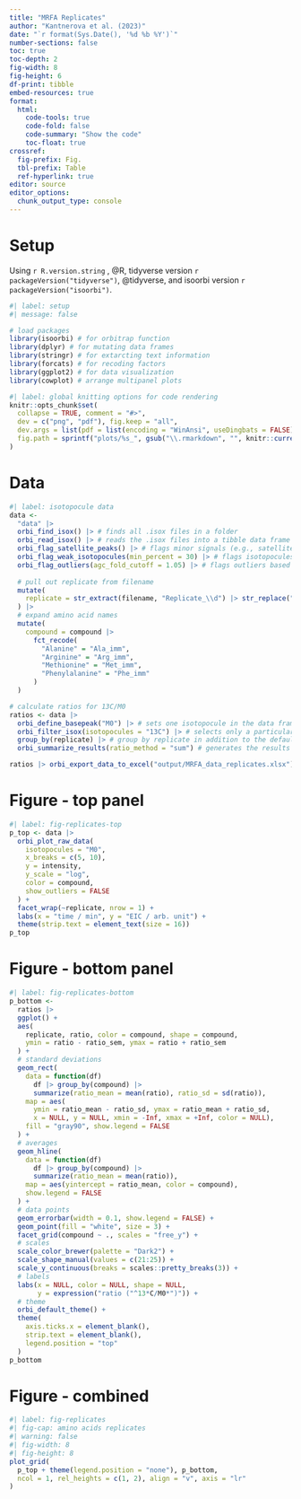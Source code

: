 ---
title: "MRFA Replicates"
author: "Kantnerova et al. (2023)"
date: "`r format(Sys.Date(), '%d %b %Y')`"
number-sections: false
toc: true
toc-depth: 2
fig-width: 8
fig-height: 6
df-print: tibble
embed-resources: true
format: 
  html: 
    code-tools: true
    code-fold: false
    code-summary: "Show the code"
    toc-float: true
crossref:
  fig-prefix: Fig.
  tbl-prefix: Table
  ref-hyperlink: true
editor: source
editor_options: 
  chunk_output_type: console
---

# Setup

Using `r R.version.string` , @R, tidyverse version `r packageVersion("tidyverse")`, @tidyverse, and isoorbi version `r packageVersion("isoorbi")`.

```{r}
#| label: setup
#| message: false

# load packages
library(isoorbi) # for orbitrap function
library(dplyr) # for mutating data frames
library(stringr) # for extarcting text information
library(forcats) # for recoding factors
library(ggplot2) # for data visualization
library(cowplot) # arrange multipanel plots
```

```{r, include=FALSE}
#| label: global knitting options for code rendering
knitr::opts_chunk$set(
  collapse = TRUE, comment = "#>",
  dev = c("png", "pdf"), fig.keep = "all",
  dev.args = list(pdf = list(encoding = "WinAnsi", useDingbats = FALSE)),
  fig.path = sprintf("plots/%s_", gsub("\\.rmarkdown", "", knitr::current_input()))
)
```

# Data

```{r}
#| label: isotopocule data
data <- 
  "data" |>
  orbi_find_isox() |> # finds all .isox files in a folder
  orbi_read_isox() |> # reads the .isox files into a tibble data frame
  orbi_flag_satellite_peaks() |> # flags minor signals (e.g., satellite peaks) that were reported by IsoX
  orbi_flag_weak_isotopocules(min_percent = 30) |> # flags isotopocules that are not consistently detected in most scans
  orbi_flag_outliers(agc_fold_cutoff = 1.05) |> # flags outliers based on a TIC x IT criteria
  
  # pull out replicate from filename
  mutate(
    replicate = str_extract(filename, "Replicate_\\d") |> str_replace("_", " ")
  ) |>
  # expand amino acid names
  mutate(
    compound = compound |>
      fct_recode(
        "Alanine" = "Ala_imm",
        "Arginine" = "Arg_imm",
        "Methionine" = "Met_imm",
        "Phenylalanine" = "Phe_imm"
      )
  )

# calculate ratios for 13C/M0
ratios <- data |>
  orbi_define_basepeak("M0") |> # sets one isotopocule in the data frame as the base peak (ratio denominator)
  orbi_filter_isox(isotopocules = "13C") |> # selects only a particular isotopocule, can be also used for compound or time range
  group_by(replicate) |> # group by replicate in addition to the default groupings
  orbi_summarize_results(ratio_method = "sum") # generates the results table

ratios |> orbi_export_data_to_excel("output/MRFA_data_replicates.xlsx") # exports the final dataset into an Excel file
```

# Figure - top panel

```{r}
#| label: fig-replicates-top
p_top <- data |>
  orbi_plot_raw_data(
    isotopocules = "M0",
    x_breaks = c(5, 10),
    y = intensity,
    y_scale = "log",
    color = compound,
    show_outliers = FALSE
  ) +
  facet_wrap(~replicate, nrow = 1) +
  labs(x = "time / min", y = "EIC / arb. unit") +
  theme(strip.text = element_text(size = 16))
p_top
```

# Figure - bottom panel

```{r}
#| label: fig-replicates-bottom
p_bottom <- 
  ratios |>
  ggplot() +
  aes(
    replicate, ratio, color = compound, shape = compound,
    ymin = ratio - ratio_sem, ymax = ratio + ratio_sem
  ) +
  # standard deviations
  geom_rect(
    data = function(df) 
      df |> group_by(compound) |>
      summarize(ratio_mean = mean(ratio), ratio_sd = sd(ratio)),
    map = aes(
      ymin = ratio_mean - ratio_sd, ymax = ratio_mean + ratio_sd,
      x = NULL, y = NULL, xmin = -Inf, xmax = +Inf, color = NULL),
    fill = "gray90", show.legend = FALSE
  ) +
  # averages
  geom_hline(
    data = function(df) 
      df |> group_by(compound) |>
      summarize(ratio_mean = mean(ratio)),
    map = aes(yintercept = ratio_mean, color = compound),
    show.legend = FALSE
  ) +
  # data points
  geom_errorbar(width = 0.1, show.legend = FALSE) + 
  geom_point(fill = "white", size = 3) +
  facet_grid(compound ~ ., scales = "free_y") +
  # scales
  scale_color_brewer(palette = "Dark2") +
  scale_shape_manual(values = c(21:25)) +
  scale_y_continuous(breaks = scales::pretty_breaks(3)) +
  # labels
  labs(x = NULL, color = NULL, shape = NULL,
       y = expression("ratio ("^13*C/M0*")")) +
  # theme
  orbi_default_theme() +
  theme(
    axis.ticks.x = element_blank(),
    strip.text = element_blank(),
    legend.position = "top"
  )
p_bottom
```

# Figure - combined

```{r}
#| label: fig-replicates
#| fig-cap: amino acids replicates
#| warning: false
#| fig-width: 8
#| fig-height: 8
plot_grid(
  p_top + theme(legend.position = "none"), p_bottom,
  ncol = 1, rel_heights = c(1, 2), align = "v", axis = "lr"
)
```
